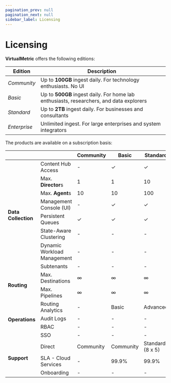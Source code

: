 ```yaml
---
pagination_prev: null
pagination_next: null
sidebar_label: Licensing
---
```


# Licensing

**VirtualMetric** offers the following editions:

|Edition|Description|
|---|---|
|_Community_|Up to **100GB** ingest daily. For technology enthusiasts. No UI|
|_Basic_|Up to **500GB** ingest daily. For home lab enthusiasts, researchers, and data explorers|
|_Standard_|Up to **2TB** ingest daily. For businesses and consultants|
|_Enterprise_|Unlimited ingest. For large enterprises and system integrators|

The products are available on a subscription basis:

<table>
<thead>
    <tr>
        <th></th><th></th><th>Community</th><th>Basic</th><th>Standard</th><th>Enterprise</th>
    </tr>
</thead>
<tbody>
    <tr>
        <td rowspan="9"><strong>Data Collection</strong></td>
    </tr>
    <tr>
        <td>Content Hub Access</td><td>-</td><td>&#10003;</td><td>&#10003;</td><td>&#10003;</td>
    </tr>
    <tr>
        <td>Max. <strong>Director</strong>s</td><td>1</td><td>1</td><td>10</td><td>&infin;</td>
    </tr>
    <tr>
        <td>Max. <strong>Agent</strong>s</td><td>10</td><td>10</td><td>100</td><td>&infin;</td>
    </tr>
    <tr>
        <td>Management Console (UI)</td><td>-</td><td>&#10003;</td><td>&#10003;</td><td>&#10003;</td>
    </tr>
    <tr>
        <td>Persistent Queues</td><td>&#10003;</td><td>&#10003;</td><td>&#10003;</td><td>&#10003;</td>
    </tr>
    <tr>
        <td>State-Aware Clustering</td><td>-</td><td>-</td><td>-</td><td>&#10003;</td>
    </tr>
    <tr>
        <td>Dynamic Workload Management</td><td>-</td><td>-</td><td>-</td><td>&#10003;</td>
    </tr>
    <tr>
        <td>Subtenants</td><td>-</td><td>-</td><td>-</td><td>&#10003;</td>
    </tr>
    <tr>
        <td rowspan="3"><strong>Routing</strong></td>
    </tr>
    <tr>
        <td>Max. Destinations</td><td>&infin;</td><td>&infin;</td><td>&infin;</td><td>&infin;</td>
    </tr>
    <tr>
        <td>Max. Pipelines</td><td>&infin;</td><td>&infin;</td><td>&infin;</td><td>&infin;</td>
    </tr>
    <tr>
        <td rowspan="5"><strong>Operations</strong></td>
    </tr>
    <tr>
        <td>Routing Analytics</td><td>-</td><td>Basic</td><td>Advanced</td><td>Advanced</td>
    </tr>
    <tr>
        <td>Audit Logs</td><td>-</td><td>-</td><td>-</td><td>&#10003;</td>
    </tr>
    <tr>
        <td>RBAC</td><td>-</td><td>-</td><td>-</td><td>&#10003;</td>
    </tr>
    <tr>
        <td>SSO</td><td>-</td><td>-</td><td>-</td><td>&#10003;</td>
    </tr>
    <tr>
        <td rowspan="4"><strong>Support</strong></td>
    </tr>
    <tr>
        <td>Direct</td><td>Community</td><td>Community</td><td>Standard (8&nbsp;x&nbsp;5)</td><td>Enterprise (24&nbsp;x&nbsp;7)</td>
    </tr>
    <tr>
        <td>SLA - Cloud Services</td><td>-</td><td>99.9%</td><td>99.9%</td><td>99.9%</td>
    </tr>
    <tr>
        <td>Onboarding</td><td>-</td><td>-</td><td>-</td><td>&#10003;</td>
    </tr>
</tbody>
</table>
